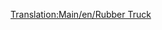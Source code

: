 [[Translation:Main/en/Rubber Truck]]{{Template:Wagons/Nl
|Naam=Rubberwagon
|Afbeelding=[[File:en/Rubbertruck.png]]
|NormaalKosten=£1,083 ($2,166)
|NormaalGewicht=19 / 40 t
|NormaalCapaciteit=21,000 liter rubber
|MonoKosten="
|MonoGewicht=19 / 45 t
|MonoCapaciteit=26,000 liter rubber
|MagKosten="
|MagGewicht=19 / 47 t
|MagCapaciteit=28,000 liter rubber
|Omschrijving=Deze wagon is bedoeld voor het transport van rubber tussen rubberboerderijen en fabrieken in het subtropische klimaat.
}}